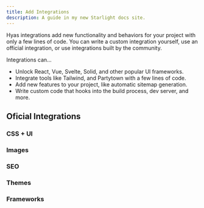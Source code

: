 ```yaml
---
title: Add Integrations
description: A guide in my new Starlight docs site.
---
```


Hyas integrations add new functionality and behaviors for your project with only a few lines of code. You can write a custom integration yourself, use an official integration, or use integrations built by the community.

Integrations can…

- Unlock React, Vue, Svelte, Solid, and other popular UI frameworks.
- Integrate tools like Tailwind, and Partytown with a few lines of code.
- Add new features to your project, like automatic sitemap generation.
- Write custom code that hooks into the build process, dev server, and more.

## Oficial Integrations

### CSS + UI

<CardGrid>
	<LinkCard title="@hyas/bootstrap" href="/guides/integrations/bootstrap/" />
	<LinkCard title="@hyas/tailwindcss" href="/guides/integrations/tailwindcss/" />
</CardGrid>

### Images

<CardGrid>
	<LinkCard title="@hyas/images" href="/guides/integrations/images/" />
	<LinkCard title="@hyas/inline-svg" href="/guides/integrations/inline-svg/" />
</CardGrid>

### SEO

<CardGrid>
	<LinkCard title="@hyas/seo" href="/guides/integrations/seo/" />
</CardGrid>

### Themes

<CardGrid>
	<LinkCard title="@hyas/bolt-core" href="/guides/integrations/bolt-core/" />
	<LinkCard title="@hyas/doks-core" href="/guides/integrations/doks-core/" />
</CardGrid>

### Frameworks

<CardGrid>
	<LinkCard title="@hyas/core" href="/guides/integrations/core/" />
</CardGrid>
